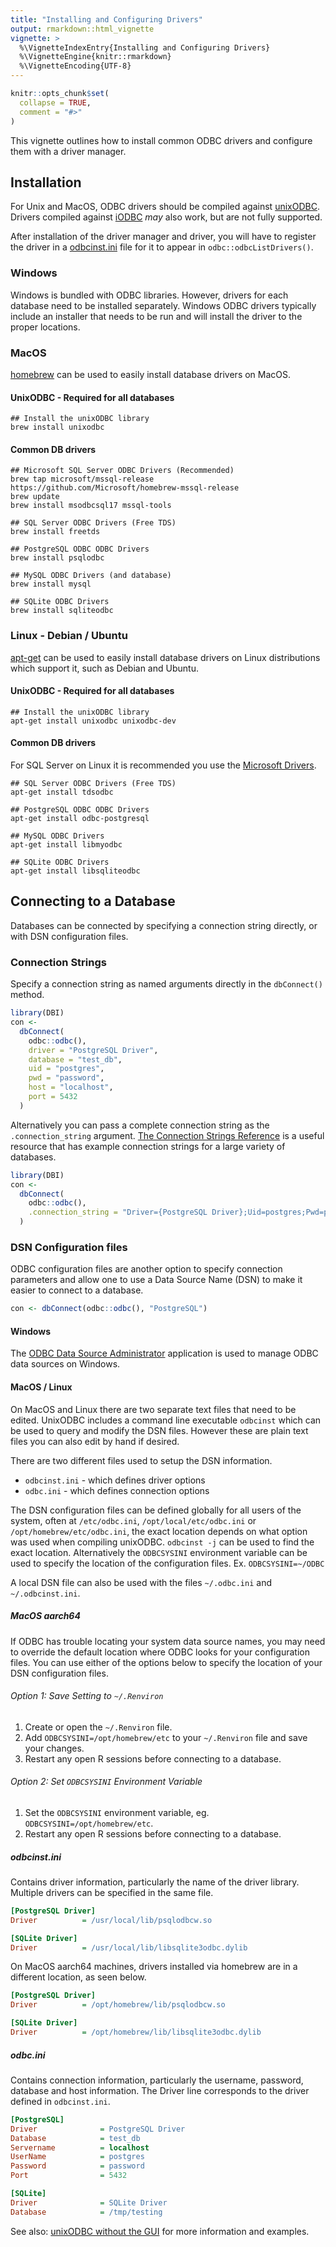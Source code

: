 ```yaml
---
title: "Installing and Configuring Drivers"
output: rmarkdown::html_vignette
vignette: >
  %\VignetteIndexEntry{Installing and Configuring Drivers}
  %\VignetteEngine{knitr::rmarkdown}
  %\VignetteEncoding{UTF-8}
---
```


```r
knitr::opts_chunk$set(
  collapse = TRUE,
  comment = "#>"
)
```

This vignette outlines how to install common ODBC drivers and configure them with a driver manager.

## Installation

For Unix and MacOS, ODBC drivers should be compiled against [unixODBC](https://www.unixodbc.org/). Drivers compiled against [iODBC](https://www.iodbc.org/) _may_ also work, but are not fully supported.

After installation of the driver manager and driver, you will have to register the driver in a [odbcinst.ini](#dsn-configuration-files) file for it to appear in `odbc::odbcListDrivers()`.

### Windows

Windows is bundled with ODBC libraries. However, drivers for each database need to be installed separately. Windows ODBC drivers typically include an installer that needs to be run and will install the driver to the proper locations.

### MacOS

[homebrew](https://brew.sh/) can be used to easily install database drivers on MacOS.

#### UnixODBC - Required for all databases

```shell
## Install the unixODBC library
brew install unixodbc
```

#### Common DB drivers

```shell
## Microsoft SQL Server ODBC Drivers (Recommended)
brew tap microsoft/mssql-release https://github.com/Microsoft/homebrew-mssql-release
brew update
brew install msodbcsql17 mssql-tools

## SQL Server ODBC Drivers (Free TDS)
brew install freetds

## PostgreSQL ODBC ODBC Drivers
brew install psqlodbc

## MySQL ODBC Drivers (and database)
brew install mysql

## SQLite ODBC Drivers
brew install sqliteodbc
```

### Linux - Debian / Ubuntu

[apt-get](https://wiki.debian.org/Apt) can be used to easily install database
drivers on Linux distributions which support it, such as Debian and Ubuntu.

#### UnixODBC - Required for all databases

```shell
## Install the unixODBC library
apt-get install unixodbc unixodbc-dev
```

#### Common DB drivers

For SQL Server on Linux it is recommended you use the [Microsoft Drivers](https://learn.microsoft.com/en-us/sql/connect/odbc/linux-mac/installing-the-microsoft-odbc-driver-for-sql-server?view=sql-server-ver15#ubuntu18).

```shell
## SQL Server ODBC Drivers (Free TDS)
apt-get install tdsodbc

## PostgreSQL ODBC ODBC Drivers
apt-get install odbc-postgresql

## MySQL ODBC Drivers
apt-get install libmyodbc

## SQLite ODBC Drivers
apt-get install libsqliteodbc
```

## Connecting to a Database

Databases can be connected by specifying a connection string directly, or with DSN configuration files.

### Connection Strings

Specify a connection string as named arguments directly in the `dbConnect()` method.

```r
library(DBI)
con <- 
  dbConnect(
    odbc::odbc(),
    driver = "PostgreSQL Driver",
    database = "test_db",
    uid = "postgres",
    pwd = "password",
    host = "localhost",
    port = 5432
  )
```

Alternatively you can pass a complete connection string as the `.connection_string` argument. [The Connection Strings Reference](https://www.connectionstrings.com) is a useful resource that has example connection strings for a large variety of databases.

```r
library(DBI)
con <- 
  dbConnect(
    odbc::odbc(),
    .connection_string = "Driver={PostgreSQL Driver};Uid=postgres;Pwd=password;Host=localhost;Port=5432;Database=test_db;"
  )
```

### DSN Configuration files

ODBC configuration files are another option to specify connection parameters and allow one to use a Data Source Name (DSN) to make it easier to connect to a database.

```r
con <- dbConnect(odbc::odbc(), "PostgreSQL")
```

#### Windows

The [ODBC Data Source Administrator](https://learn.microsoft.com/en-us/sql/odbc/admin/odbc-data-source-administrator?view=sql-server-ver15) application is used to manage ODBC data sources on Windows.

#### MacOS / Linux

On MacOS and Linux there are two separate text files that need to be edited. UnixODBC includes a command line executable `odbcinst` which can be used to query and modify the DSN files. However these are plain text files you can also edit by hand if desired.

There are two different files used to setup the DSN information.

- `odbcinst.ini` - which defines driver options
- `odbc.ini` - which defines connection options

The DSN configuration files can be defined globally for all users of the
system, often at `/etc/odbc.ini`, `/opt/local/etc/odbc.ini` or `/opt/homebrew/etc/odbc.ini`, the exact location depends on what option was used when compiling unixODBC. `odbcinst -j` can be used to find the exact location. Alternatively the `ODBCSYSINI` environment variable can be used to specify the location of the configuration files. Ex. `ODBCSYSINI=~/ODBC`

A local DSN file can also be used with the files `~/.odbc.ini` and `~/.odbcinst.ini`.

##### MacOS aarch64

If ODBC has trouble locating your system data source names, you may need to override the default location where ODBC looks for your configuration files. You can use either of the options below to specify the location of your DSN configuration files.

###### Option 1: Save Setting to `~/.Renviron`

1. Create or open the `~/.Renviron` file.
2. Add `ODBCSYSINI=/opt/homebrew/etc` to your `~/.Renviron` file and
   save your changes.
3. Restart any open R sessions before connecting to a database.

###### Option 2: Set `ODBCSYSINI` Environment Variable

1. Set the `ODBCSYSINI` environment variable, eg. `ODBCSYSINI=/opt/homebrew/etc`.
2. Restart any open R sessions before connecting to a database.

##### odbcinst.ini

Contains driver information, particularly the name of the driver library. Multiple drivers can be specified in the same file.

```ini
[PostgreSQL Driver]
Driver          = /usr/local/lib/psqlodbcw.so

[SQLite Driver]
Driver          = /usr/local/lib/libsqlite3odbc.dylib
```

On MacOS aarch64 machines, drivers installed via homebrew are in a different location, as seen below.

```ini
[PostgreSQL Driver]
Driver          = /opt/homebrew/lib/psqlodbcw.so

[SQLite Driver]
Driver          = /opt/homebrew/lib/libsqlite3odbc.dylib
```

##### odbc.ini

Contains connection information, particularly the username, password, database and host information. The Driver line corresponds to the driver defined in `odbcinst.ini`.

```ini
[PostgreSQL]
Driver              = PostgreSQL Driver
Database            = test_db
Servername          = localhost
UserName            = postgres
Password            = password
Port                = 5432

[SQLite]
Driver              = SQLite Driver
Database            = /tmp/testing
```

See also: [unixODBC without the GUI](https://www.unixodbc.org/odbcinst.html) for more information and examples.

